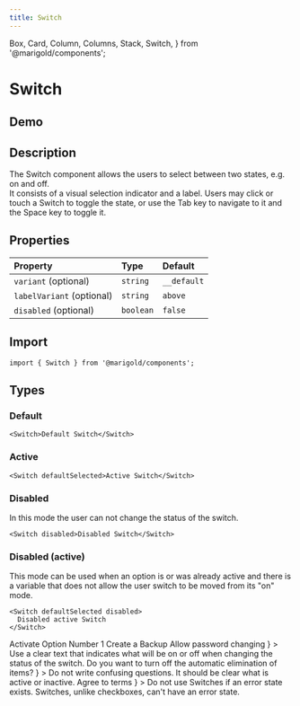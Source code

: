 ```yaml
---
title: Switch
---
```


  Box,
  Card,
  Column,
  Columns,
  Stack,
  Switch,
} from '@marigold/components';

# Switch

## Demo

<MarigoldTheme>
  <Switch aria-label="demo-switch" />
</MarigoldTheme>

## Description

The Switch component allows the users to select between two states, e.g. on and off.  
It consists of a visual selection indicator and a label.
Users may click or touch a Switch to toggle the state, or use the Tab key to navigate to it and the Space key to toggle it.

## Properties

| Property                  | Type      | Default     |
| :------------------------ | :-------- | :---------- |
| `variant` (optional)      | `string`  | `__default` |
| `labelVariant` (optional) | `string`  | `above`     |
| `disabled` (optional)     | `boolean` | `false`     |

## Import

```tsx onlyCode
import { Switch } from '@marigold/components';
```

## Types

### Default

```tsx expandCode
<Switch>Default Switch</Switch>
```

### Active

```tsx
<Switch defaultSelected>Active Switch</Switch>
```

### Disabled

In this mode the user can not change the status of the switch.

```tsx
<Switch disabled>Disabled Switch</Switch>
```

### Disabled (active)

This mode can be used when an option is or was already active and there is a variable that does not allow the user switch to be moved from its "on" mode.

```tsx
<Switch defaultSelected disabled>
  Disabled active Switch
</Switch>
```

<Stack space="small">
  <Box
    display="grid"
    css={{
      gridGap: 'small',
      gridTemplateColumns: 'repeat(auto-fit, minmax(min(500px, 100%), 1fr))',
    }}
  >
    <DoAndDont
      preview={
        <Card>
          <Columns space="small">
            <Column width={9}>Activate Option Number 1</Column>
            <Column width={3}>
              <Switch defaultSelected aria-label="option1" />
            </Column>
            <Column width={9}>Create a Backup</Column>
            <Column width={3}>
              <Switch defaultSelected aria-label="backup" />
            </Column>
            <Column width={9}>Allow password changing</Column>
            <Column width={3}>
              <Switch aria-label="pw-change" />
            </Column>
          </Columns>
        </Card>
      }
    >
      Use a clear text that indicates what will be on or off when changing the
      status of the switch.
    </DoAndDont>
    <DoAndDont
      dont
      preview={
        <Card>
          <Columns space="small">
            <Column width={9}>
              Do you want to turn off the automatic elimination of items?
            </Column>
            <Column width={3}>
              <Switch defaultSelected aria-label="switch-dont" />
            </Column>
          </Columns>
        </Card>
      }
    >
      Do not write confusing questions. It should be clear what is active or
      inactive.
    </DoAndDont>
    <DoAndDont
      dont
      preview={
        <Card>
          <Columns space="small">
            <Column width={6}>Agree to terms</Column>
            <Column width={6}>
              <Switch defaultSelected aria-label="switch-dont-2" />
            </Column>
          </Columns>
        </Card>
      }
    >
      Do not use Switches if an error state exists. Switches, unlike checkboxes,
      can't have an error state.
    </DoAndDont>
  </Box>
</Stack>
